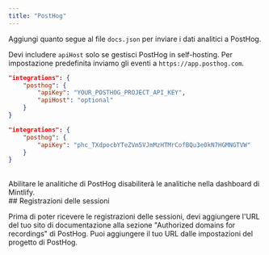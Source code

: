```yaml
---
title: "PostHog"
---
```


Aggiungi quanto segue al file `docs.json` per inviare i dati analitici a PostHog.

Devi includere `apiHost` solo se gestisci PostHog in self-hosting. Per impostazione predefinita inviamo gli eventi a `https://app.posthog.com`.

<CodeGroup>

```json Analytics options in docs.json
"integrations": {
    "posthog": {
        "apiKey": "YOUR_POSTHOG_PROJECT_API_KEY",
        "apiHost": "optional"
    }
}
```

```json Example
"integrations": {
    "posthog": {
        "apiKey": "phc_TXdpocbYTeZVm5VJmMzHTMrCofBQu3e0kN7HGMNGTVW"
    }
}
```

</CodeGroup>

<br />

<Warning>
    Abilitare le analitiche di PostHog disabiliterà le analitiche nella dashboard di Mintlify.
</Warning>

<div id="session-recordings">
  ## Registrazioni delle sessioni
</div>

Prima di poter ricevere le registrazioni delle sessioni, devi aggiungere l'URL del tuo sito di documentazione alla sezione "Authorized domains for recordings" di PostHog. Puoi aggiungere il tuo URL dalle impostazioni del progetto di PostHog.